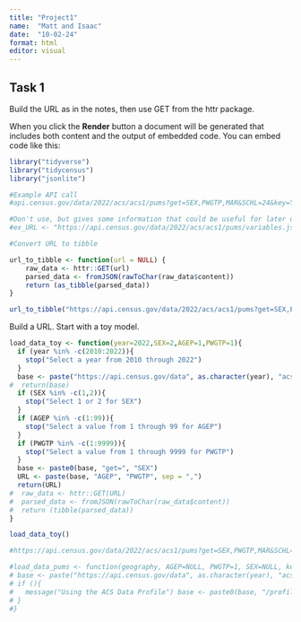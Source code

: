 ```yaml
---
title: "Project1"
name:  "Matt and Isaac"
date:  "10-02-24"
format: html
editor: visual
---
```


## Task 1

Build the URL as in the notes, then use GET from the httr package.

When you click the **Render** button a document will be generated that includes both content and the output of embedded code. You can embed code like this:

```r
library("tidyverse")
library("tidycensus")
library("jsonlite")

#Example API call
#api.census.gov/data/2022/acs/acs1/pums?get=SEX,PWGTP,MAR&SCHL=24&key=YOUR_KEY

#Don't use, but gives some information that could be useful for later development
#ex_URL <- "https://api.census.gov/data/2022/acs/acs1/pums/variables.json"

#Convert URL to tibble

url_to_tibble <- function(url = NULL) {
    raw_data <- httr::GET(url)
    parsed_data <- fromJSON(rawToChar(raw_data$content))
    return (as_tibble(parsed_data))
}

url_to_tibble("https://api.census.gov/data/2022/acs/acs1/pums?get=SEX,PWGTP,MAR&SCHL=24")

```

Build a URL.  Start with a toy model.

```r
load_data_toy <- function(year=2022,SEX=2,AGEP=1,PWGTP=1){
  if (year %in% -c(2010:2022)){
    stop("Select a year from 2010 through 2022")
  }
  base <- paste("https://api.census.gov/data", as.character(year), "acs", "acs1", "pums?", sep = "/")
#  return(base)
  if (SEX %in% -c(1,2)){
    stop("Select 1 or 2 for SEX")
  }
  if (AGEP %in% -c(1:99)){
    stop("Select a value from 1 through 99 for AGEP")
  }
  if (PWGTP %in% -c(1:9999)){
    stop("Select a value from 1 through 9999 for PWGTP")
  }
  base <- paste0(base, "get=", "SEX")
  URL <- paste(base, "AGEP", "PWGTP", sep = ",")
  return(URL)
#  raw_data <- httr::GET(URL)
#  parsed_data <- fromJSON(rawToChar(raw_data$content))
#  return (tibble(parsed_data))
}

load_data_toy()
```



```r
#https://api.census.gov/data/2022/acs/acs1/pums?get=SEX,PWGTP,MAR&SCHL=24

#load_data_pums <- function(geography, AGEP=NULL, PWGTP=1, SEX=NULL, key, year = 2022, show_call = FALSE) {
# base <- paste("https://api.census.gov/data", as.character(year), "acs", "acs1", "pums?", sep = "/")
# if (){ 
#   message("Using the ACS Data Profile") base <- paste0(base, "/profile") 
# }
#}
```

